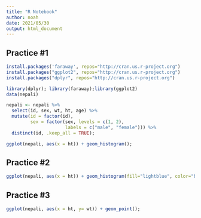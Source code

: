 ```yaml
---
title: "R Notebook"
author: noah
date: 2021/05/30
output: html_document
---
```


## Practice #1
```r
install.packages('faraway', repos="http://cran.us.r-project.org")
install.packages("ggplot2", repos="http://cran.us.r-project.org")
install.packages("dplyr", repos="http://cran.us.r-project.org")

library(dplyr); library(faraway);library(ggplot2)
data(nepali)

nepali <- nepali %>%
  select(id, sex, wt, ht, age) %>%
  mutate(id = factor(id),
         sex = factor(sex, levels = c(1, 2),
                      labels = c("male", "female"))) %>%
  distinct(id, .keep_all = TRUE);

ggplot(nepali, aes(x = ht)) + geom_histogram();
```

## Practice #2
```r
ggplot(nepali, aes(x = ht)) + geom_histogram(fill="lightblue", color="black")+ ggtitle("Height of children") + xlab("Height(cm)")+xlim(c(0,120));
```

## Practice #3
```r
ggplot(nepali, aes(x = ht, y= wt)) + geom_point();
```